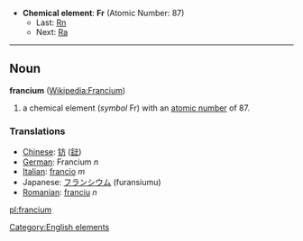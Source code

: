 *'''Chemical element''': '''Fr''' (Atomic Number: 87)
**Last: [[Radon|Rn]]
**Next: [[Radium|Ra]]
----
== Noun ==
'''francium''' ([[en:Francium|Wikipedia:Francium]])

# a chemical element (''symbol'' Fr) with an [[atomic number]] of 87.

===Translations===
*[[Chinese]]: [[钫]] ([[鍅]])
*[[German]]: Francium ''n''
*[[Italian]]: [[francio]] ''m''
*Japanese: [[フランシウム]] (furansiumu)
*[[Romanian]]: [[franciu]] ''n''

[[Category:English elements]]
[[pl:francium]]